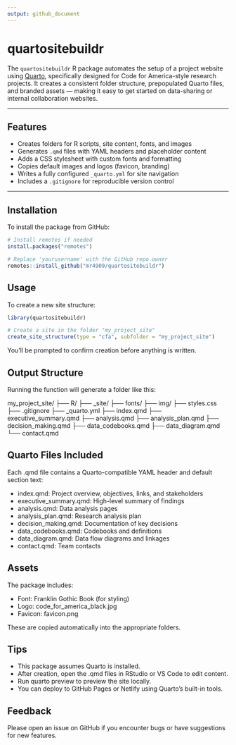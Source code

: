 ```yaml
---
output: github_document
---
```


# quartositebuildr

The `quartositebuildr` R package automates the setup of a project website using [Quarto](https://quarto.org/), specifically designed for Code for America-style research projects. It creates a consistent folder structure, prepopulated Quarto files, and branded assets — making it easy to get started on data-sharing or internal collaboration websites.

---

## Features

- Creates folders for R scripts, site content, fonts, and images
- Generates `.qmd` files with YAML headers and placeholder content
- Adds a CSS stylesheet with custom fonts and formatting
- Copies default images and logos (favicon, branding)
- Writes a fully configured `_quarto.yml` for site navigation
- Includes a `.gitignore` for reproducible version control

---

## Installation

To install the package from GitHub:

```r
# Install remotes if needed
install.packages("remotes")

# Replace 'yourusername' with the GitHub repo owner
remotes::install_github("mr4909/quartositebuildr")
```

## Usage

To create a new site structure:

```r
library(quartositebuildr)

# Create a site in the folder "my_project_site"
create_site_structure(type = "cfa", subfolder = "my_project_site")
```

You’ll be prompted to confirm creation before anything is written.

## Output Structure

Running the function will generate a folder like this:

my_project_site/
├── R/
├── _site/
├── fonts/
├── img/
├── styles.css
├── .gitignore
├── _quarto.yml
├── index.qmd
├── executive_summary.qmd
├── analysis.qmd
├── analysis_plan.qmd
├── decision_making.qmd
├── data_codebooks.qmd
├── data_diagram.qmd
└── contact.qmd

## Quarto Files Included

Each .qmd file contains a Quarto-compatible YAML header and default section text:

- index.qmd: Project overview, objectives, links, and stakeholders
- executive_summary.qmd: High-level summary of findings
- analysis.qmd: Data analysis pages
- analysis_plan.qmd: Research analysis plan
- decision_making.qmd: Documentation of key decisions
- data_codebooks.qmd: Codebooks and definitions
- data_diagram.qmd: Data flow diagrams and linkages
- contact.qmd: Team contacts

## Assets

The package includes:

- Font: Franklin Gothic Book (for styling)
- Logo: code_for_america_black.jpg
- Favicon: favicon.png

These are copied automatically into the appropriate folders.

##  Tips

- This package assumes Quarto is installed.
- After creation, open the .qmd files in RStudio or VS Code to edit content.
- Run quarto preview to preview the site locally.
- You can deploy to GitHub Pages or Netlify using Quarto’s built-in tools.

## Feedback

Please open an issue on GitHub if you encounter bugs or have suggestions for new features.
